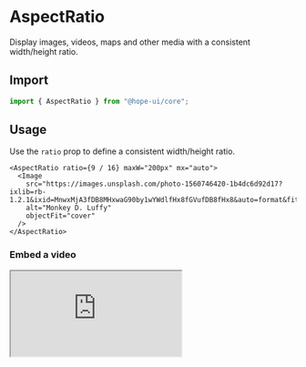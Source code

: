 

# AspectRatio

Display images, videos, maps and other media with a consistent width/height ratio.

## Import

```ts
import { AspectRatio } from "@hope-ui/core";
```

## Usage

Use the `ratio` prop to define a consistent width/height ratio.

<Preview>
  <AspectRatio ratio={9 / 16} maxW="200px" mx="auto">
    <hope.img
      src="https://images.unsplash.com/photo-1560746420-1b4dc6d92d17?ixlib=rb-1.2.1&ixid=MnwxMjA3fDB8MHxwaG90by1wYWdlfHx8fGVufDB8fHx8&auto=format&fit=crop&w=988&q=80"
      alt="Monkey D. Luffy"
      objectFit="cover"
    />
  </AspectRatio>
</Preview>

```tsx
<AspectRatio ratio={9 / 16} maxW="200px" mx="auto">
  <Image
    src="https://images.unsplash.com/photo-1560746420-1b4dc6d92d17?ixlib=rb-1.2.1&ixid=MnwxMjA3fDB8MHxwaG90by1wYWdlfHx8fGVufDB8fHx8&auto=format&fit=crop&w=988&q=80"
    alt="Monkey D. Luffy"
    objectFit="cover"
  />
</AspectRatio>
```

### Embed a video

<Preview>
  <AspectRatio ratio={1} maxW="560px" mx="auto">
    <iframe
      title="one piece opening 1"
      src="https://www.youtube.com/embed/HRaoYuRKBaA"
      allowfullscreen
    />
  </AspectRatio>
</Preview>

```tsx
// This video will have equal sides
<AspectRatio ratio={1} maxW="560px" mx="auto">
  <iframe
    title="one piece opening 1"
    src="https://www.youtube.com/embed/HRaoYuRKBaA"
    allowfullscreen
  />
</AspectRatio>
```

### Embed a map

<Preview>
  <AspectRatio ratio={16 / 9}>
    <iframe
      title="reunion island"
      src="https://www.google.com/maps/embed?
pb=!1m18!1m12!1m3!1d10240.720471033459!2d55.27333136315537!3d-21.009371764170627!2m3!1
f0!2f0!3f0!3m2!1i1024!2i768!4f13.1!3m3!1m2!1s0x218288b199fec3e9%3A0xcd75253c6f21188d!2
sSt%20Paul%2097460%2C%20La%20R%C3%A9union!5e0!3m2!1sfr!2sfr!4v1646123686380!5m2!1sfr!2sfr"
    />
  </AspectRatio>
</Preview>

```tsx
<AspectRatio ratio={16 / 9}>
  <iframe
    title="reunion island"
    src="https://www.google.com/maps/embed?
pb=!1m18!1m12!1m3!1d10240.720471033459!2d55.27333136315537!3d-21.009371764170627!2m3!1
f0!2f0!3f0!3m2!1i1024!2i768!4f13.1!3m3!1m2!1s0x218288b199fec3e9%3A0xcd75253c6f21188d!2
sSt%20Paul%2097460%2C%20La%20R%C3%A9union!5e0!3m2!1sfr!2sfr!4v1646123686380!5m2!1sfr!2sfr"
  />
</AspectRatio>
```

## Props

| Name  | Type                      | Description                                  | Default value |
| ----- | ------------------------- | -------------------------------------------- | ------------- |
| ratio | `ResponsiveValue<number>` | The aspect ratio of the Box (ex: 16/9, 4/3). | 4/3           |
